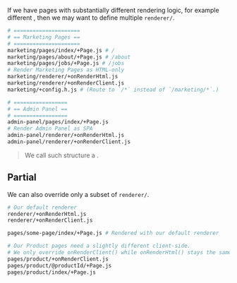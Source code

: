 
If we have pages with substantially different rendering logic,
for example different <Link text="Render Modes" href="/render-modes" />,
then we may want to define multiple `renderer/`.

```bash
# =====================
# == Marketing Pages ==
# =====================
marketing/pages/index/+Page.js # /
marketing/pages/about/+Page.js # /about
marketing/pages/jobs/+Page.js # /jobs
# Render Marketing Pages as HTML-only
marketing/renderer/+onRenderHtml.js
marketing/renderer/+onRenderClient.js
marketing/+config.h.js # (Route to `/*` instead of `/marketing/*`.)

# =================
# == Admin Panel ==
# =================
admin-panel/pages/index/+Page.js
# Render Admin Panel as SPA
admin-panel/renderer/+onRenderHtml.js
admin-panel/renderer/+onRenderClient.js
```

> We call such structure a <Link text="domain-driven file structure" href='/file-structure#domain-driven' />.

## Partial

We can also override only a subset of `renderer/`.

```bash
# Our default renderer
renderer/+onRenderHtml.js
renderer/+onRenderClient.js

pages/some-page/index/+Page.js # Rendered with our default renderer

# Our Product pages need a slightly different client-side.
# We only override onRenderClient() while onRenderHtml() stays the same.
pages/product/+onRenderClient.js
pages/product/@productId/+Page.js
pages/product/index/+Page.js
```
